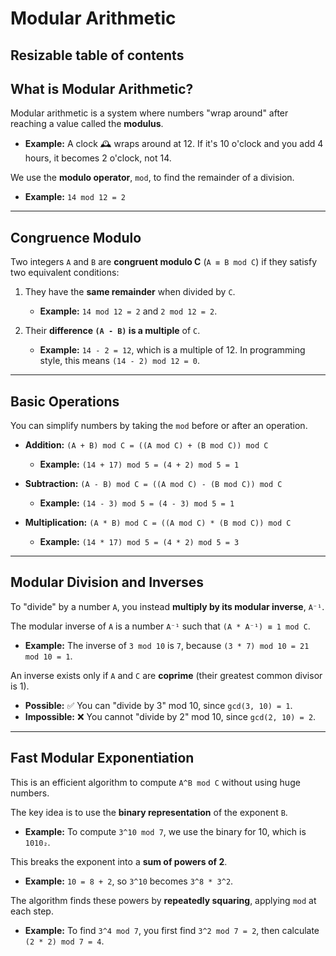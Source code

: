 # Modular Arithmetic

## Resizable table of contents



## What is Modular Arithmetic?

Modular arithmetic is a system where numbers "wrap around" after reaching a value called the **modulus**.
* **Example:** A clock 🕰️ wraps around at 12. If it's 10 o'clock and you add 4 hours, it becomes 2 o'clock, not 14.

We use the **modulo operator**, `mod`, to find the remainder of a division.
* **Example:** `14 mod 12 = 2`

---

## Congruence Modulo

Two integers `A` and `B` are **congruent modulo C** (`A ≡ B mod C`) if they satisfy two equivalent conditions:

1.  They have the **same remainder** when divided by `C`.
    * **Example:** `14 mod 12 = 2` and `2 mod 12 = 2`.

2.  Their **difference `(A - B)` is a multiple** of `C`.
    * **Example:** `14 - 2 = 12`, which is a multiple of 12. In programming style, this means `(14 - 2) mod 12 = 0`.

---

## Basic Operations

You can simplify numbers by taking the `mod` before or after an operation.

* **Addition:** `(A + B) mod C = ((A mod C) + (B mod C)) mod C`
    * **Example:** `(14 + 17) mod 5 = (4 + 2) mod 5 = 1`

* **Subtraction:** `(A - B) mod C = ((A mod C) - (B mod C)) mod C`
    * **Example:** `(14 - 3) mod 5 = (4 - 3) mod 5 = 1`

* **Multiplication:** `(A * B) mod C = ((A mod C) * (B mod C)) mod C`
    * **Example:** `(14 * 17) mod 5 = (4 * 2) mod 5 = 3`

---

## Modular Division and Inverses

To "divide" by a number `A`, you instead **multiply by its modular inverse**, `A⁻¹`.

The modular inverse of `A` is a number `A⁻¹` such that `(A * A⁻¹) ≡ 1 mod C`.
* **Example:** The inverse of `3 mod 10` is `7`, because `(3 * 7) mod 10 = 21 mod 10 = 1`.

An inverse exists only if `A` and `C` are **coprime** (their greatest common divisor is 1).
* **Possible:** ✅ You can "divide by 3" mod 10, since `gcd(3, 10) = 1`.
* **Impossible:** ❌ You cannot "divide by 2" mod 10, since `gcd(2, 10) = 2`.

---

## Fast Modular Exponentiation

This is an efficient algorithm to compute `A^B mod C` without using huge numbers.

The key idea is to use the **binary representation** of the exponent `B`.
* **Example:** To compute `3^10 mod 7`, we use the binary for 10, which is `1010₂`.

This breaks the exponent into a **sum of powers of 2**.
* **Example:** `10 = 8 + 2`, so `3^10` becomes `3^8 * 3^2`.

The algorithm finds these powers by **repeatedly squaring**, applying `mod` at each step.
* **Example:** To find `3^4 mod 7`, you first find `3^2 mod 7 = 2`, then calculate `(2 * 2) mod 7 = 4`.
